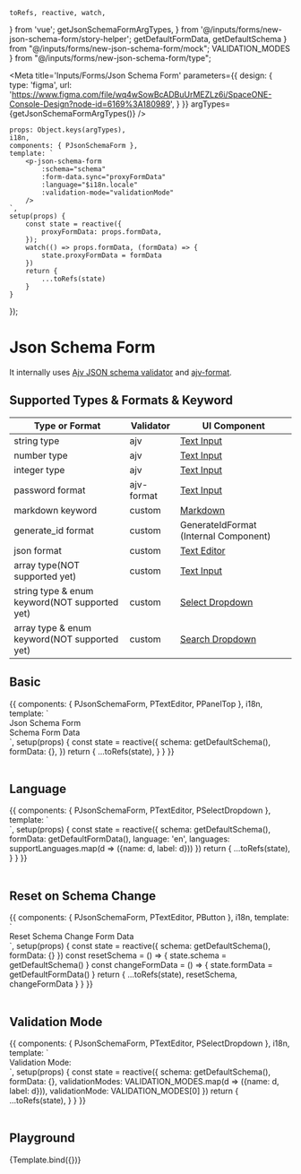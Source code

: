     toRefs, reactive, watch,
} from 'vue';
     getJsonSchemaFormArgTypes,
} from '@/inputs/forms/new-json-schema-form/story-helper';
    getDefaultFormData, getDefaultSchema
} from "@/inputs/forms/new-json-schema-form/mock";
    VALIDATION_MODES
} from "@/inputs/forms/new-json-schema-form/type";


<Meta title='Inputs/Forms/Json Schema Form' parameters={{
    design: {
        type: 'figma',
        url: 'https://www.figma.com/file/wq4wSowBcADBuUrMEZLz6i/SpaceONE-Console-Design?node-id=6169%3A180989',
    }
}} argTypes={getJsonSchemaFormArgTypes()} />

    props: Object.keys(argTypes),
    i18n,
    components: { PJsonSchemaForm },
    template: `
        <p-json-schema-form
            :schema="schema"
            :form-data.sync="proxyFormData"
            :language="$i18n.locale"
            :validation-mode="validationMode"
        />
    `,
    setup(props) {
        const state = reactive({
            proxyFormData: props.formData,
        });
        watch(() => props.formData, (formData) => {
            state.proxyFormData = formData
        })
        return {
            ...toRefs(state)
        }
    }
});


# Json Schema Form

It internally uses [Ajv JSON schema validator](https://ajv.js.org/) and [ajv-format](https://www.npmjs.com/package/ajv-formats).


## Supported Types & Formats & Keyword

|Type or Format|Validator|UI Component|
|-|-|-|
|string type|ajv|[Text Input](?path=/docs/inputs-input--basic)|
|number type|ajv|[Text Input](?path=/docs/inputs-input--basic)|
|integer type|ajv|[Text Input](?path=/docs/inputs-input--basic)|
|password format|ajv-format|[Text Input](?path=/docs/inputs-input--basic)|
|markdown keyword|custom|[Markdown](?path=/docs/data-display-markdown--string-markdown)|
|generate_id format|custom|GenerateIdFormat (Internal Component)|
|json format|custom|[Text Editor](?path=/docs/inputs-text-editor--basic)|
|array type(NOT supported yet)|custom|[Text Input](?path=/docs/inputs-input--basic)|
|string type & enum keyword(NOT supported yet)|custom|[Select Dropdown](?path=/docs/inputs-dropdown-select-dropdown--basic)|
|array type & enum keyword(NOT supported yet)|custom|[Search Dropdown](?path=/docs/inputs-dropdown-search-dropdown--basic)|




















## Basic

<Canvas>
    <Story name="Basic" >
        {{
            components: { PJsonSchemaForm, PTextEditor, PPanelTop },
            i18n,
            template: `
<div class="grid gap-4 grid-cols-12">
    <div class="col-span-6 bg-blue-100 p-4">
        <p-panel-top>Json Schema Form</p-panel-top>
        <p-json-schema-form :schema="schema"
                            :form-data.sync="formData"
                            :language="$i18n.locale"
        />
    </div>
    <div class="col-span-6 bg-coral-100 p-4">
        <p-panel-top>Schema</p-panel-top>
        <p-text-editor :code="JSON.stringify(schema, null, 2)"
                       mode="readOnly"
                       folded
                       style="height: auto"
        />
        <p-panel-top>Form Data</p-panel-top>
        <p-text-editor :code="JSON.stringify(formData, null, 2)"
                       mode="readOnly"
                       style="height: auto"
        />
    </div>
</div>
`,
            setup(props) {
                const state = reactive({
                    schema: getDefaultSchema(),
                    formData: {},
                })
                return {
                    ...toRefs(state),
                }
            }
        }}
    </Story>
</Canvas>

<br/>
<br/>

## Language

<Canvas>
    <Story name="Language" >
        {{
            components: { PJsonSchemaForm, PTextEditor, PSelectDropdown },
            template: `
<div class="grid grid-cols-12">
    <p-json-schema-form
        class="col-span-6"
        :schema="schema"
        :form-data="formData"
        :language="language"
    />
    <div class="col-span-6">
        <p-select-dropdown class="mb-4"
                           :selected.sync="language" :items="languages" />
        <p-text-editor :code="JSON.stringify(schema, null, 2)"
                       mode="readOnly"
                       folded
        />
    </div>
</div>
`,
            setup(props) {
                const state = reactive({
                    schema: getDefaultSchema(),
                    formData: getDefaultFormData(),
                    language: 'en',
                    languages: supportLanguages.map(d => ({name: d, label: d}))
                })
                return {
                    ...toRefs(state),
                }
            }
        }}
    </Story>
</Canvas>

<br/>
<br/>


## Reset on Schema Change

<Canvas>
    <Story name="Reset on Schema Change" >
        {{
            components: { PJsonSchemaForm, PTextEditor, PButton },
            i18n,
            template: `
<div class="grid grid-cols-12">
    <p-json-schema-form
        class="col-span-6"
        :schema="schema"
        :form-data="formData"
        :language="$i18n.locale"
    />
    <div class="col-span-6">
        <p-button style-type="primary"
            class="mb-4"
            @click="resetSchema">Reset Schema</p-button>
        <p-button style-type="secondary"
                  class="mb-4"
                  @click="changeFormData">Change Form Data</p-button>
        <p-text-editor :code="JSON.stringify(schema, null, 2)"
                       mode="readOnly"
                       folded
        />
    </div>
</div>
`,
            setup(props) {
                const state = reactive({
                    schema: getDefaultSchema(),
                    formData: {}
                })
                const resetSchema = () => {
                    state.schema = getDefaultSchema()
                }
                const changeFormData = () => {
                    state.formData = getDefaultFormData()
                }
                return {
                    ...toRefs(state),
                    resetSchema,
                    changeFormData
                }
            }
        }}
    </Story>
</Canvas>

<br/>
<br/>

## Validation Mode

<Canvas>
    <Story name="Validation Mode" >
        {{
            components: { PJsonSchemaForm, PTextEditor, PSelectDropdown },
            i18n,
            template: `
<div class="grid grid-cols-12">
    <p-json-schema-form
        class="col-span-6"
        :schema="schema"
        :form-data="formData"
        :validation-mode="validationMode"
        :language="$i18n.locale"
    />
    <div class="col-span-6">
        <span class="font-lg font-bold mb-2">Validation Mode: </span>
        <p-select-dropdown class="mb-4"
            :selected.sync="validationMode" :items="validationModes" />
        <p-text-editor :code="JSON.stringify(schema, null, 2)"
                       mode="readOnly"
                       folded
        />
    </div>
</div>
`,
            setup(props) {
                const state = reactive({
                    schema: getDefaultSchema(),
                    formData: {},
                    validationModes: VALIDATION_MODES.map(d => ({name: d, label: d})),
                    validationMode: VALIDATION_MODES[0]
                })
                return {
                    ...toRefs(state),
                }
            }
        }}
    </Story>
</Canvas>

<br/>
<br/>


## Playground

<Canvas>
    <Story name="Playground">
        {Template.bind({})}
    </Story>
</Canvas>

<ArgsTable story="Playground"/>

